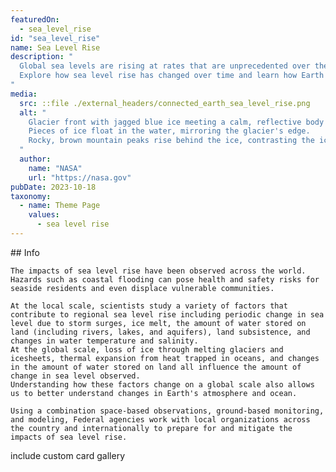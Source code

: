 ```yaml
---
featuredOn:
  - sea_level_rise 
id: "sea_level_rise"
name: Sea Level Rise
description: "
  Global sea levels are rising at rates that are unprecedented over the past 2,500 years.
  Explore how sea level rise has changed over time and learn how Earth data is helping communities plan for changing sea levels.
"
media:
  src: ::file ./external_headers/connected_earth_sea_level_rise.png
  alt: "
    Glacier front with jagged blue ice meeting a calm, reflective body of water.
    Pieces of ice float in the water, mirroring the glacier's edge.
    Rocky, brown mountain peaks rise behind the ice, contrasting the icy blue with earthy tones under a cloudy sky.
  "
  author:
    name: "NASA"
    url: "https://nasa.gov"
pubDate: 2023-10-18
taxonomy:
  - name: Theme Page
    values:
      - sea level rise
---
```


<Block>
  <Prose>
    ## Info

    The impacts of sea level rise have been observed across the world.
    Hazards such as coastal flooding can pose health and safety risks for seaside residents and even displace vulnerable communities.

    At the local scale, scientists study a variety of factors that contribute to regional sea level rise including periodic change in sea level due to storm surges, ice melt, the amount of water stored on land (including rivers, lakes, and aquifers), land subsistence, and changes in water temperature and salinity.
    At the global scale, loss of ice through melting glaciers and icesheets, thermal expansion from heat trapped in oceans, and changes in the amount of water stored on land all influence the amount of change in sea level observed.
    Understanding how these factors change on a global scale also allows us to better understand changes in Earth's atmosphere and ocean.

    Using a combination space-based observations, ground-based monitoring, and modeling, Federal agencies work with local organizations across the country and internationally to prepare for and mitigate the impacts of sea level rise.
  </Prose>
</Block>

<Block type="wide">
  <Prose> include custom card gallery </Prose>
</Block>